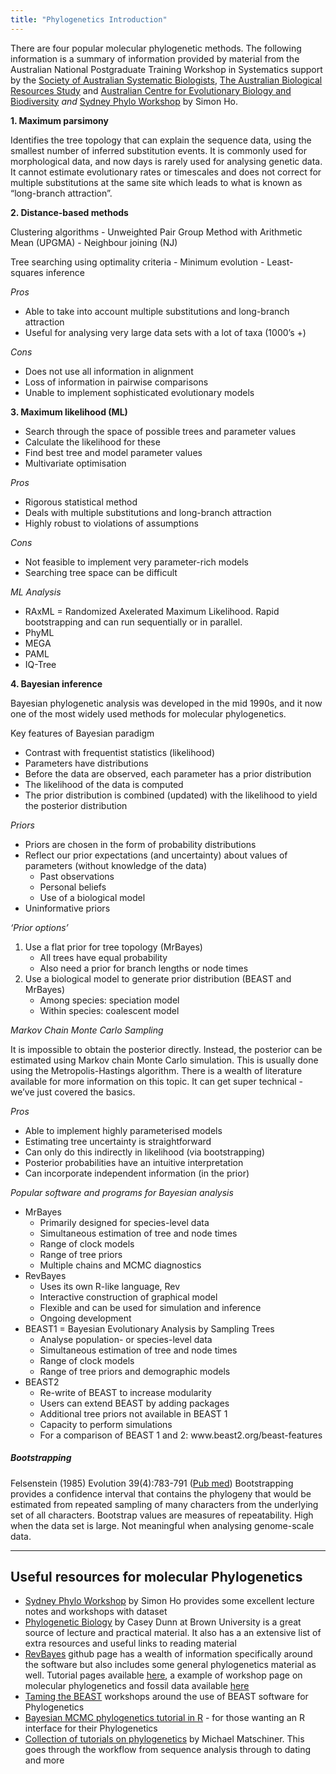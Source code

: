 ```yaml
---
title: "Phylogenetics Introduction"
---
```



There are four popular molecular phylogenetic methods.
The following information is a summary of information provided by material from the Australian National Postgraduate Training Workshop in Systematics support by the [Society of Australian Systematic Biologists](https://www.sasb.org.au), [The Australian Biological Resources Study](http://www.environment.gov.au/science/abrs) and [Australian Centre for Evolutionary Biology and Biodiversity](https://www.adelaide.edu.au/environment/acebb/) *and* [Sydney Phylo Workshop](https://github.com/simon-ho/SydneyPhyloWorkshop) by Simon Ho.


**1. Maximum parsimony**

Identifies the tree topology that can explain the sequence data, using the smallest number of inferred substitution events. It is commonly used for morphological data, and now days is rarely used for analysing genetic data. It cannot estimate evolutionary rates or timescales and does not correct for multiple substitutions at the same site which leads to what is known as "long-branch attraction".

**2. Distance-based methods**

Clustering algorithms
  - Unweighted Pair Group Method with Arithmetic Mean (UPGMA)
  - Neighbour joining (NJ)

Tree searching using optimality criteria
  - Minimum evolution
  - Least-squares inference

*Pros*

  - Able to take into account multiple substitutions and long-branch attraction
  - Useful for analysing very large data sets with a lot of taxa (1000's +)

*Cons*

  - Does not use all information in alignment
  - Loss of information in pairwise comparisons
  - Unable to implement sophisticated evolutionary models

**3. Maximum likelihood (ML)**

  - Search through the space of possible trees and parameter values
  - Calculate the likelihood for these
  - Find best tree and model parameter values
  - Multivariate optimisation

*Pros*

  - Rigorous statistical method
  - Deals with multiple substitutions and long-branch attraction
  - Highly robust to violations of assumptions

*Cons*

  - Not feasible to implement very parameter-rich models
  - Searching tree space can be difficult

*ML Analysis*

* RAxML = Randomized Axelerated Maximum Likelihood. Rapid bootstrapping and can run sequentially or in parallel.
* PhyML
* MEGA
* PAML
* IQ-Tree

**4. Bayesian inference**

Bayesian phylogenetic analysis was developed in the mid 1990s, and it now  one of the most widely used methods for molecular phylogenetics.

Key features of Bayesian paradigm

  - Contrast with frequentist statistics (likelihood)
  - Parameters have distributions
  - Before the data are observed, each parameter has a prior distribution
  - The likelihood of the data is computed
  - The prior distribution is combined (updated) with the likelihood to yield the posterior distribution

*Priors*

  - Priors are chosen in the form of probability distributions
  - Reflect our prior expectations (and uncertainty) about values of parameters (without knowledge of the data)
      * Past observations
      * Personal beliefs
      * Use of a biological model
  - Uninformative priors

*'Prior options'*

1. Use a flat prior for tree topology (MrBayes)
    - All trees have equal probability
    - Also need a prior for branch lengths or node times

2. Use a biological model to generate prior distribution (BEAST and MrBayes)
    - Among species: speciation model
    - Within species: coalescent model

*Markov Chain Monte Carlo Sampling*

It is impossible to obtain the posterior directly.  Instead, the posterior can be estimated using Markov chain Monte Carlo simulation. This is usually done using the Metropolis-Hastings algorithm. There is a wealth of literature available for more information on this topic. It can get super technical - we've just covered the basics.

*Pros*

  - Able to implement highly parameterised models
  - Estimating tree uncertainty is straightforward
  - Can only do this indirectly in likelihood (via bootstrapping)
  - Posterior probabilities have an intuitive interpretation
  - Can incorporate independent information (in the prior)

*Popular software and programs for Bayesian analysis*

  - MrBayes
    * Primarily designed for species-level data
    * Simultaneous estimation of tree and node times
    * Range of clock models
    * Range of tree priors
    * Multiple chains and MCMC diagnostics
  
  - RevBayes
    * Uses its own R-like language, Rev
    * Interactive construction of graphical model
    * Flexible and can be used for simulation and inference
    * Ongoing development
  
  - BEAST1 = Bayesian Evolutionary Analysis by Sampling Trees
    * Analyse population- or species-level data
    * Simultaneous estimation of tree and node times
    * Range of clock models
    * Range of tree priors and demographic models
  
  - BEAST2
    * Re-write of BEAST to increase modularity
    * Users can extend BEAST by adding packages
    * Additional tree priors not available in BEAST 1
    * Capacity to perform simulations
    * For a comparison of BEAST 1 and 2: www.beast2.org/beast-features



##### Bootstrapping
Felsenstein (1985) Evolution 39(4):783-791 ([Pub med](https://www.ncbi.nlm.nih.gov/pubmed/28561359))
Bootstrapping provides a confidence interval that contains the phylogeny that would be estimated from repeated sampling of many characters from the underlying set of all characters. Bootstrap values are measures of repeatability. High when the data set is large. Not meaningful when analysing genome-scale data.

***

## Useful resources for molecular Phylogenetics
* [Sydney Phylo Workshop](https://github.com/simon-ho/SydneyPhyloWorkshop) by Simon Ho provides some excellent lecture notes and workshops with dataset
* [Phylogenetic Biology](https://github.com/Phylogenetics-Brown-BIOL1425/phylogeneticbiology) by Casey Dunn at Brown University is a great source of lecture and practical material. It also has a an extensive list of extra resources and useful links to reading material
* [RevBayes](https://github.com/revbayes) github page has a wealth of information specifically around the software but also includes some general phylogenetics material as well. Tutorial pages available [here](https://revbayes.github.io/tutorials/), a example of workshop page on molecular phylogenetics and fossil data available [here](http://phyloworks.org/revbayes-workshop2017/)
* [Taming the BEAST](https://taming-the-beast.org/tutorials/Introduction-to-BEAST2/) workshops around the use of BEAST software for Phylogenetics
* [Bayesian MCMC phylogenetics tutorial in R](https://github.com/thednainus/Bayesian_tutorial) - for those wanting an R interface for their Phylogenetics
* [Collection of tutorials on phylogenetics](https://github.com/mmatschiner/tutorials) by Michael Matschiner. This goes through the workflow from sequence analysis through to dating and more
